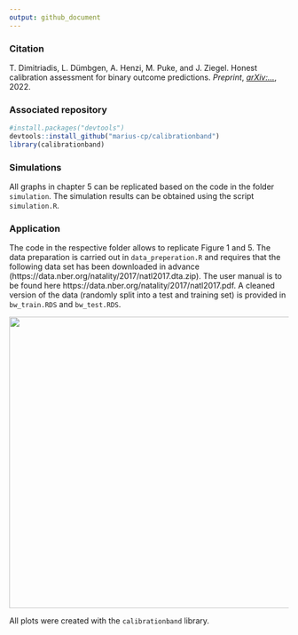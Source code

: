 ```yaml
---
output: github_document
---
```


### Citation

T. Dimitriadis, L. Dümbgen, A. Henzi, M. Puke, and J. Ziegel. Honest calibration assessment for binary outcome predictions. *Preprint*, [*arXiv:...*](https://doi.org/...), 2022. 


### Associated repository

```r
#install.packages("devtools")
devtools::install_github("marius-cp/calibrationband")
library(calibrationband)
```




### Simulations 

All graphs in chapter 5 can be replicated based on the code in the folder `simulation`. 
The simulation results can be obtained using the script `simulation.R`.  

### Application

The code in the respective folder allows to replicate Figure 1 and 5. The data preparation is carried out in `data_preperation.R` and requires that the following data set has been downloaded in advance (https://data.nber.org/natality/2017/natl2017.dta.zip). The user manual is to be found here https://data.nber.org/natality/2017/natl2017.pdf. A cleaned version of the data (randomly split into a test and training set) is provided in `bw_train.RDS` and `bw_test.RDS`.


<p align="middle">
  <img src="application/Fig_readme.png" width="525" />
</p>


All plots were created with the `calibrationband` library. 
